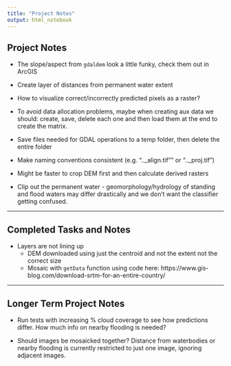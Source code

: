 ```yaml
---
title: "Project Notes"
output: html_notebook
---
```


## Project Notes
* The slope/aspect from `gdaldem` look a little funky, check them out in ArcGIS

* Create layer of distances from permanent water extent

* How to visualize correct/incorrectly predicted pixels as a raster?

* To avoid data allocation problems, maybe when creating aux data we should: create, save, delete each one and then load them at the end to create the matrix.

* Save files needed for GDAL operations to a temp folder, then delete the entire folder

* Make naming conventions consistent (e.g. ".._align.tif"" or ".._proj.tif")

* Might be faster to crop DEM first and then calculate derived rasters

* Clip out the permanent water - geomorphology/hydrology of standing and flood waters may differ drastically and we don't want the classifier getting confused.


***
## Completed Tasks and Notes

 * Layers are not lining up
    + DEM downloaded using just the centroid and not the extent not the correct size
    + Mosaic with `getData` function using code here: https://www.gis-blog.com/download-srtm-for-an-entire-country/

***
## Longer Term Project Notes
* Run tests with increasing % cloud coverage to see how predictions differ. How much info on nearby flooding is needed?

* Should images be mosaicked together? Distance from waterbodies or nearby flooding is currently restricted to just one image, ignoring adjacent images.